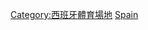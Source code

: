 {{Commons category|Athletics venues in Spain}}

[[Category:西班牙體育場地|Category:西班牙體育場地]]
[[Category:各國田徑場|Spain]]